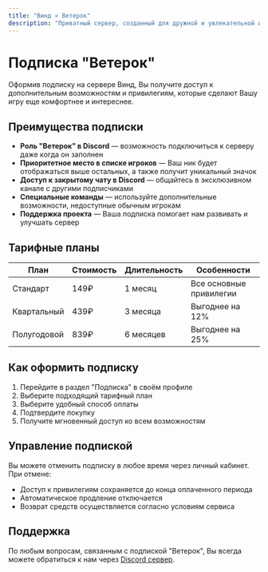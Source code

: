 ```yaml
---
title: "Винд » Ветерок"
description: "Приватный сервер, созданный для дружной и увлекательной игры."
---
```

# Подписка "Ветерок"

Оформив подписку на сервере Винд, Вы получите доступ к дополнительным возможностям и привилегиям, которые сделают Вашу игру еще комфортнее и интереснее.

## Преимущества подписки

- **Роль "Ветерок" в Discord** — возможность подключиться к серверу даже когда он заполнен
- **Приоритетное место в списке игроков** — Ваш ник будет отображаться выше остальных, а также получит уникальный значок
- **Доступ к закрытому чату в Discord** — общайтесь в эксклюзивном канале с другими подписчиками
- **Специальные команды** — используйте дополнительные возможности, недоступные обычным игрокам
- **Поддержка проекта** — Ваша подписка помогает нам развивать и улучшать сервер

## Тарифные планы

| План | Стоимость | Длительность | Особенности |
|------|-----------|--------------|-------------|
| Стандарт | 149₽ | 1 месяц | Все основные привилегии |
| Квартальный | 439₽ | 3 месяца | Выгоднее на 12% |
| Полугодовой | 839₽ | 6 месяцев | Выгоднее на 25% |

## Как оформить подписку

1. Перейдите в раздел "Подписка" в своём профиле
2. Выберите подходящий тарифный план
3. Выберите удобный способ оплаты
4. Подтвердите покупку
5. Получите мгновенный доступ ко всем возможностям

## Управление подпиской

Вы можете отменить подписку в любое время через личный кабинет. При отмене:

- Доступ к привилегиям сохраняется до конца оплаченного периода
- Автоматическое продление отключается
- Возврат средств осуществляется согласно условиям сервиса

## Поддержка

По любым вопросам, связанным с подпиской "Ветерок", Вы всегда можете обратиться к нам через [Discord сервер](https://discord.gg/VyaU5wvRMV). 
